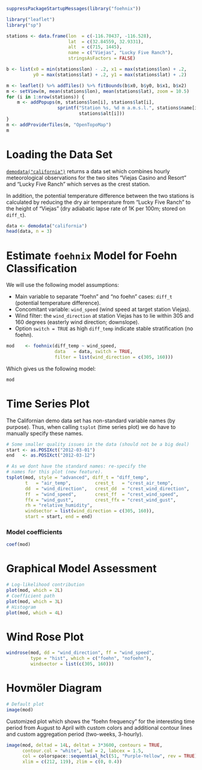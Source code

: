 
```r
suppressPackageStartupMessages(library("foehnix"))
```



```r
library("leaflet")
library("sp")

stations <- data.frame(lon  = c(-116.70437, -116.528),
                       lat  = c(32.84559, 32.9331),
                       alt  = c(715, 1445),
                       name = c("Viejas", "Lucky Five Ranch"),
                       stringsAsFactors = FALSE)

b <- list(x0 = min(stations$lon) - .2, x1 = max(stations$lon) + .2,
          y0 = max(stations$lat) + .2, y1 = max(stations$lat) + .2)

m <- leaflet() %>% addTiles() %>% fitBounds(b$x0, b$y0, b$x1, b$x2)
m <- setView(m, mean(stations$lon), mean(stations$lat), zoom = 10.5)
for (i in 1:nrow(stations)) {
    m <- addPopups(m, stations$lon[i], stations$lat[i],
                   sprintf("Station %s, %d m a.m.s.l.", stations$name[i],
                           stations$alt[i]))
}
m <- addProviderTiles(m, "OpenTopoMap")
m
```

# Loading the Data Set

[`demodata("california")`](references/demodata) returns a data set which
combines hourly meteorological observations for the two sites
"Viejas Casino and Resort" and "Lucky Five Ranch" which serves as the
crest station.

In addition, the potential temperature difference between the two stations
is calculated by reducing the dry air temperature from "Lucky Five Ranch"
to the height of "Viejas" (dry adiabatic lapse rate of 1K per 100m;
stored on `diff_t`).

```r
data <- demodata("california")
head(data, n = 3)
```

# Estimate `foehnix` Model for Foehn Classification

We will use the following model assumptions:

* Main variable to separate "foehn" and "no foehn" cases: `diff_t` (potential temperature difference).
* Concomitant variable: `wind_speed` (wind speed at target station Viejas).
* Wind filter: the `wind_direction` at station Viejas has to lie within
    305 and 160 degrees (easterly wind direction; downslope).
* Option `switch = TRUE` as high `diff_temp` indicate stable stratification (no foehn).

```r
mod    <- foehnix(diff_temp ~ wind_speed,
                  data   = data, switch = TRUE,
                  filter = list(wind_direction = c(305, 160)))

```

Which gives us the following model:

```r
mod
```


# Time Series Plot

The Californian demo data set has non-standard variable names (by purpose).
Thus, when calling `tsplot` (time series plot) we do have to manually specify
these names.

```r
# Some smaller quality issues in the data (should not be a big deal)
start <- as.POSIXct("2012-03-01")
end   <- as.POSIXct("2012-03-12")

# As we dont have the standard names: re-specify the
# names for this plot (new feature).
tsplot(mod, style = "advanced", diff_t = "diff_temp",
       t   = "air_temp",         crest_t   = "crest_air_temp",
       dd  = "wind_direction",   crest_dd  = "crest_wind_direction",
       ff  = "wind_speed",       crest_ff  = "crest_wind_speed",
       ffx = "wind_gust",        crest_ffx = "crest_wind_gust",
       rh = "relative_humidity",
       windsector = list(wind_direction = c(305, 160)),
       start = start, end = end)
```

### Model coefficients

```r
coef(mod)
```


# Graphical Model Assessment

```r
# Log-likelihood contribution
plot(mod, which = 2L)
# Coefficient path
plot(mod, which = 3L)
# Histogram
plot(mod, which = 4L)
```

# Wind Rose Plot

```r
windrose(mod, dd = "wind_direction", ff = "wind_speed",
         type = "hist", which = c("foehn", "nofoehn"),
         windsector = list(c(305, 160)))
```

# Hovmöler Diagram


```r
# Default plot
image(mod)
```

Customized plot which shows the "foehn frequency" for the
interesting time period from August to April with custom
colors and additional contour lines and custom
aggregation period (two-weeks, 3-hourly).


```r
image(mod, deltad = 14L, deltat = 3*3600, contours = TRUE,
      contour.col = "white", lwd = 2, labcex = 1.5,
      col = colorspace::sequential_hcl(51, "Purple-Yellow", rev = TRUE),
      xlim = c(212, 119), zlim = c(0, 0.4))
```




